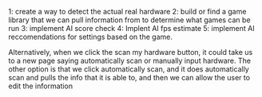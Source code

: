1: create a way to detect the actual real hardware
2: build or find a game library that we can pull information from to determine what games can be run
3: implement AI score check
4: Implent AI fps estimate
5: implement AI reccomendations for settings based on the game.


Alternatively, when we click the scan my hardware button, it could take us to a new page saying automatically scan or manually input hardware.
The other option is that we click automatically scan, and it does automatically scan and pulls the info that it is able to, and then we can allow the user to edit the information

